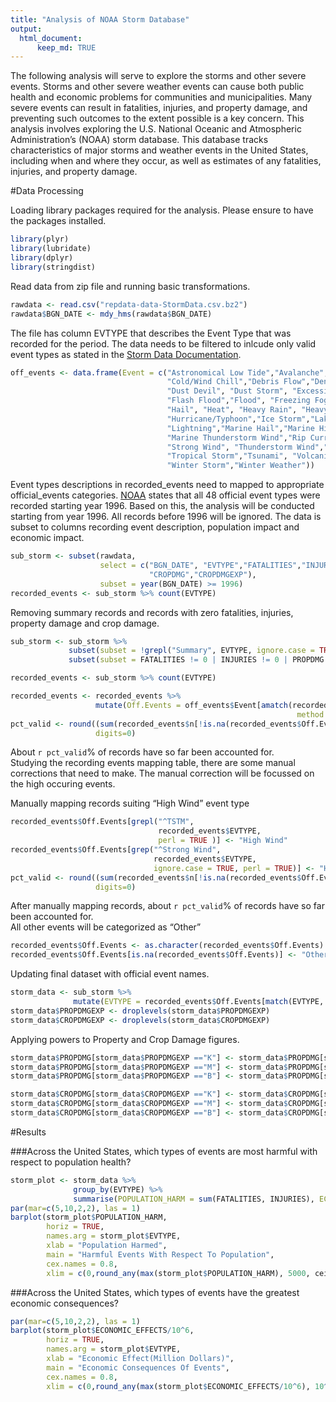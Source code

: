 ```yaml
---
title: "Analysis of NOAA Storm Database"
output:
  html_document:
      keep_md: TRUE
---
```

The following analysis will serve to explore the storms and other severe events. Storms and other severe weather events can cause both public health and economic problems for communities and municipalities. Many severe events can result in fatalities, injuries, and property damage, and preventing such outcomes to the extent possible is a key concern. This analysis involves exploring the U.S. National Oceanic and Atmospheric Administration's (NOAA) storm database. This database tracks characteristics of major storms and weather events in the United States, including when and where they occur, as well as estimates of any fatalities, injuries, and property damage.

#Data Processing

Loading library packages required for the analysis. Please ensure to have the packages installed.
```r
library(plyr)
library(lubridate)
library(dplyr)
library(stringdist)
```

Read data from zip file and running basic transformations.  
```r
rawdata <- read.csv("repdata-data-StormData.csv.bz2")
rawdata$BGN_DATE <- mdy_hms(rawdata$BGN_DATE)
```

The file has column EVTYPE that describes the Event Type that was recorded for the period. The data needs to be filtered to inlcude only valid event types as stated in the [Storm Data Documentation][2].  
```r
off_events <- data.frame(Event = c("Astronomical Low Tide","Avalanche", "Blizzard","Coastal Flood",
                                   "Cold/Wind Chill","Debris Flow","Dense Fog","Dense Smoke","Drought",
                                   "Dust Devil", "Dust Storm", "Excessive Heat", "Extreme Cold/Wind Chill",
                                   "Flash Flood","Flood", "Freezing Fog", "Frost/Freeze", "Funnel Cloud",
                                   "Hail", "Heat", "Heavy Rain", "Heavy Snow","High Surf","High Wind", 
                                   "Hurricane/Typhoon","Ice Storm","Lakeshore Flood","Lake-Effect Snow", 
                                   "Lightning","Marine Hail","Marine High Wind", "Marine Strong Wind", 
                                   "Marine Thunderstorm Wind","Rip Current","Sieche","Sleet","Storm Tide",
                                   "Strong Wind", "Thunderstorm Wind","Tornado","Tropical Depression",
                                   "Tropical Storm","Tsunami", "Volcanic Ash","Waterspout","Wildfire",
                                   "Winter Storm","Winter Weather"))
```
  
Event types descriptions in recorded_events need to mapped to appropriate official_events categories.
[NOAA][1] states that all 48 official event types were recorded starting year 1996. Based on this, the analysis will be conducted starting from year 1996. All records before 1996 will be ignored. The data is subset to columns recording event description, population impact and economic impact.  
```r
sub_storm <- subset(rawdata, 
                    select = c("BGN_DATE", "EVTYPE","FATALITIES","INJURIES","PROPDMG","PROPDMGEXP",
                               "CROPDMG","CROPDMGEXP"),
                    subset = year(BGN_DATE) >= 1996)
recorded_events <- sub_storm %>% count(EVTYPE)
```
  
Removing summary records and records with zero fatalities, injuries, property damage and crop damage. 
```r
sub_storm <- sub_storm %>%
             subset(subset = !grepl("Summary", EVTYPE, ignore.case = TRUE)) %>%
             subset(subset = FATALITIES != 0 | INJURIES != 0 | PROPDMG != 0 | CROPDMG != 0)   

recorded_events <- sub_storm %>% count(EVTYPE)
```
  

```r
recorded_events <- recorded_events %>% 
                   mutate(Off.Events = off_events$Event[amatch(recorded_events$EVTYPE, off_events$Event,
                                                                method = 'soundex')])
pct_valid <- round((sum(recorded_events$n[!is.na(recorded_events$Off.Events)])/sum(recorded_events$n))*100,
                   digits=0)
```

About `r pct_valid`% of records have so far been accounted for.  
Studying the recording events mapping table, there are some manual corrections that need to make. The manual correction will be focussed on the high occuring events.  

Manually mapping records suiting "High Wind" event type
```r
recorded_events$Off.Events[grepl("^TSTM",
                                 recorded_events$EVTYPE,
                                 perl = TRUE )] <- "High Wind"
recorded_events$Off.Events[grep("^Strong Wind",
                                recorded_events$EVTYPE,
                                ignore.case = TRUE, perl = TRUE)] <- "High Wind"
pct_valid <- round((sum(recorded_events$n[!is.na(recorded_events$Off.Events)])/sum(recorded_events$n))*100,
                   digits=0)
```

After manually mapping records, about `r pct_valid`% of records have so far been accounted for.  
All other events will be categorized as "Other"
```r
recorded_events$Off.Events <- as.character(recorded_events$Off.Events)
recorded_events$Off.Events[is.na(recorded_events$Off.Events)] <- "Other"
```

Updating final dataset with official event names.  
```r
storm_data <- sub_storm %>% 
              mutate(EVTYPE = recorded_events$Off.Events[match(EVTYPE, recorded_events$EVTYPE)])
storm_data$PROPDMGEXP <- droplevels(storm_data$PROPDMGEXP)
storm_data$CROPDMGEXP <- droplevels(storm_data$CROPDMGEXP)

```

Applying powers to Property and Crop Damage figures.  
```r
storm_data$PROPDMG[storm_data$PROPDMGEXP =="K"] <- storm_data$PROPDMG[storm_data$PROPDMGEXP =="K"] * 10^3
storm_data$PROPDMG[storm_data$PROPDMGEXP =="M"] <- storm_data$PROPDMG[storm_data$PROPDMGEXP =="M"] * 10^6
storm_data$PROPDMG[storm_data$PROPDMGEXP =="B"] <- storm_data$PROPDMG[storm_data$PROPDMGEXP =="B"] * 10^9

storm_data$CROPDMG[storm_data$CROPDMGEXP =="K"] <- storm_data$CROPDMG[storm_data$CROPDMGEXP =="K"] * 10^3
storm_data$CROPDMG[storm_data$CROPDMGEXP =="M"] <- storm_data$CROPDMG[storm_data$CROPDMGEXP =="M"] * 10^6
storm_data$CROPDMG[storm_data$CROPDMGEXP =="B"] <- storm_data$CROPDMG[storm_data$CROPDMGEXP =="B"] * 10^9
```

#Results

###Across the United States, which types of events are most harmful with respect to population health?

```r
storm_plot <- storm_data %>% 
              group_by(EVTYPE) %>% 
              summarise(POPULATION_HARM = sum(FATALITIES, INJURIES), ECONOMIC_EFFECTS = sum(PROPDMG,CROPDMG))
par(mar=c(5,10,2,2), las = 1)
barplot(storm_plot$POPULATION_HARM,
        horiz = TRUE,
        names.arg = storm_plot$EVTYPE,
        xlab = "Population Harmed",
        main = "Harmful Events With Respect To Population",
        cex.names = 0.8,
        xlim = c(0,round_any(max(storm_plot$POPULATION_HARM), 5000, ceiling)))
```

###Across the United States, which types of events have the greatest economic consequences?

```r
par(mar=c(5,10,2,2), las = 1)
barplot(storm_plot$ECONOMIC_EFFECTS/10^6,
        horiz = TRUE,
        names.arg = storm_plot$EVTYPE,
        xlab = "Economic Effect(Million Dollars)",
        main = "Economic Consequences Of Events",
        cex.names = 0.8,
        xlim = c(0,round_any(max(storm_plot$ECONOMIC_EFFECTS/10^6), 10^5, ceiling)))
```

[1]: http://www.ncdc.noaa.gov/stormevents/details.jsp?type=eventtype "NOAA storm data"
[2]: http://www.nws.noaa.gov/directives/sym/pd01016005curr.pdf "Storm Data Documentation"